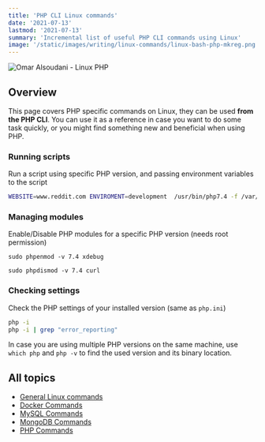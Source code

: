 ```yaml
---
title: 'PHP CLI Linux commands'
date: '2021-07-13'
lastmod: '2021-07-13'
summary: 'Incremental list of useful PHP CLI commands using Linux'
image: '/static/images/writing/linux-commands/linux-bash-php-mkreg.png'
---
```


![Omar Alsoudani - Linux PHP](/static/images/writing/linux-commands/linux-bash-php-mkreg.png)

## Overview

This page covers PHP specific commands on Linux, they can be used **from the PHP CLI**. You can use it as a reference in case you want to do some task quickly, or you might find something new and beneficial when using PHP.

### Running scripts

Run a script using specific PHP version, and passing environment variables to the script

```bash
WEBSITE=www.reddit.com ENVIROMENT=development  /usr/bin/php7.4 -f /var/www/swoole/server.php
```

### Managing modules

Enable/Disable PHP modules for a specific PHP version (needs root permission)

```bash:Enable
sudo phpenmod -v 7.4 xdebug
```

```bash:Disable
sudo phpdismod -v 7.4 curl
```

### Checking settings

Check the PHP settings of your installed version (same as `php.ini`)

```bash
php -i
php -i | grep "error_reporting"
```

In case you are using multiple PHP versions on the same machine, use `which php` and `php -v` to find the used version and its binary location.

## All topics

- [General Linux commands](/writing/linux-commands/linux-general)
- [Docker Commands](/writing/linux-commands/linux-docker)
- [MySQL Commands](/writing/linux-commands/linux-mysql)
- [MongoDB Commands](/writing/linux-commands/linux-mongodb)
- [PHP Commands](/writing/linux-commands/linux-php)
